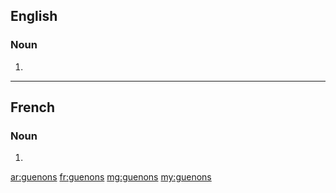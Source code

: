 ==English==

===Noun===
{{head|en|noun plural form}}

# {{plural of|guenon|lang=en}}

----

==French==

===Noun===
{{head|fr|noun plural form|g=m}}

# {{plural of|guenon|lang=fr}}

[[ar:guenons]]
[[fr:guenons]]
[[mg:guenons]]
[[my:guenons]]